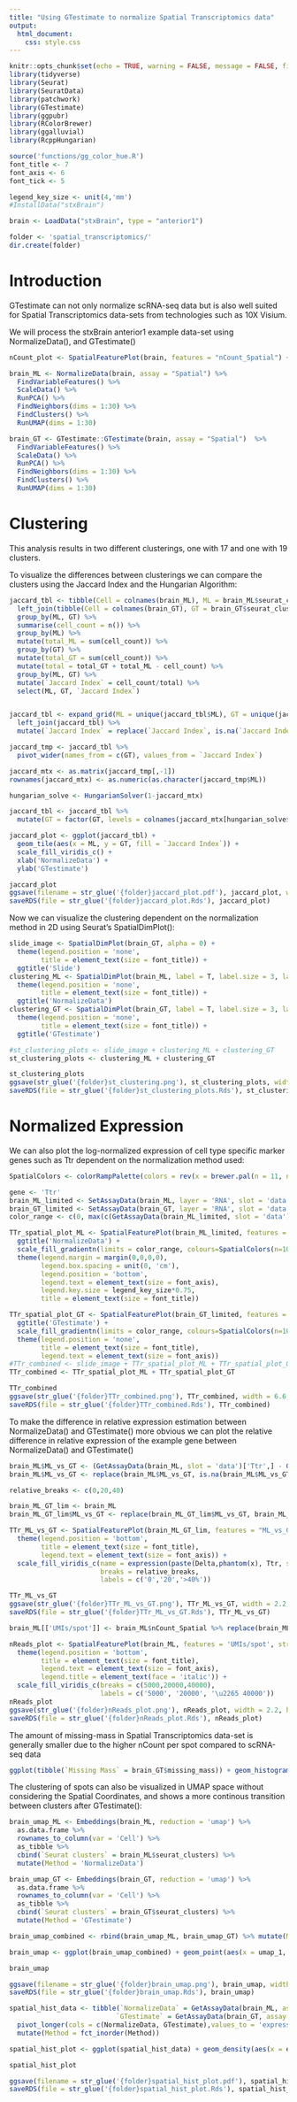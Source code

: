 ```yaml
---
title: "Using GTestimate to normalize Spatial Transcriptomics data"
output: 
  html_document:
    css: style.css
---
```



```r
knitr::opts_chunk$set(echo = TRUE, warning = FALSE, message = FALSE, fig.width=10, fig.height=6)
library(tidyverse)
library(Seurat)
library(SeuratData)
library(patchwork)
library(GTestimate)
library(ggpubr)
library(RColorBrewer)
library(ggalluvial)
library(RcppHungarian)

source('functions/gg_color_hue.R')
font_title <- 7
font_axis <- 6
font_tick <- 5

legend_key_size <- unit(4,'mm')
#InstallData("stxBrain")

brain <- LoadData("stxBrain", type = "anterior1")

folder <- 'spatial_transcriptomics/'
dir.create(folder)
```

# Introduction
GTestimate can not only normalize scRNA-seq data but is also well suited for Spatial Transcriptomics data-sets from technologies such as 10X Visium.

We will process the stxBrain anterior1 example data-set using NormalizeData(), and  GTestimate()

```r
nCount_plot <- SpatialFeaturePlot(brain, features = "nCount_Spatial") + theme(legend.position = "top")

brain_ML <- NormalizeData(brain, assay = "Spatial") %>%
  FindVariableFeatures() %>%
  ScaleData() %>%
  RunPCA() %>%
  FindNeighbors(dims = 1:30) %>%
  FindClusters() %>%
  RunUMAP(dims = 1:30)

brain_GT <- GTestimate::GTestimate(brain, assay = "Spatial")  %>%
  FindVariableFeatures() %>%
  ScaleData() %>%
  RunPCA() %>%
  FindNeighbors(dims = 1:30) %>%
  FindClusters() %>%
  RunUMAP(dims = 1:30)
```
# Clustering
This analysis results in two different clusterings, one with 17 and one with 19 clusters.

To visualize the differences between clusterings we can compare the clusters using the Jaccard Index and the Hungarian Algorithm:

```r

jaccard_tbl <- tibble(Cell = colnames(brain_ML), ML = brain_ML$seurat_clusters) %>%
  left_join(tibble(Cell = colnames(brain_GT), GT = brain_GT$seurat_clusters)) %>%
  group_by(ML, GT) %>%
  summarise(cell_count = n()) %>%
  group_by(ML) %>%
  mutate(total_ML = sum(cell_count)) %>%
  group_by(GT) %>%
  mutate(total_GT = sum(cell_count)) %>%
  mutate(total = total_GT + total_ML - cell_count) %>%
  group_by(ML, GT) %>%
  mutate(`Jaccard Index` = cell_count/total) %>%
  select(ML, GT, `Jaccard Index`)


jaccard_tbl <- expand_grid(ML = unique(jaccard_tbl$ML), GT = unique(jaccard_tbl$GT)) %>%
  left_join(jaccard_tbl) %>% 
  mutate(`Jaccard Index` = replace(`Jaccard Index`, is.na(`Jaccard Index`), 0))

jaccard_tmp <- jaccard_tbl %>%
  pivot_wider(names_from = c(GT), values_from = `Jaccard Index`)

jaccard_mtx <- as.matrix(jaccard_tmp[,-1])
rownames(jaccard_mtx) <- as.numeric(as.character(jaccard_tmp$ML))

hungarian_solve <- HungarianSolver(1-jaccard_mtx)

jaccard_tbl <- jaccard_tbl %>%
  mutate(GT = factor(GT, levels = colnames(jaccard_mtx[hungarian_solve$pairs[,1], hungarian_solve$pairs[,2]])))

jaccard_plot <- ggplot(jaccard_tbl) +
  geom_tile(aes(x = ML, y = GT, fill = `Jaccard Index`)) +
  scale_fill_viridis_c() +
  xlab('NormalizeData') +
  ylab('GTestimate')

jaccard_plot
ggsave(filename = str_glue('{folder}jaccard_plot.pdf'), jaccard_plot, width = 4.5, height = 3)
saveRDS(file = str_glue('{folder}jaccard_plot.Rds'), jaccard_plot)
```

Now we can visualize the clustering dependent on the normalization method in 2D using Seurat's SpatialDimPlot():

```r
slide_image <- SpatialDimPlot(brain_GT, alpha = 0) +
  theme(legend.position = 'none',
        title = element_text(size = font_title)) +
  ggtitle('Slide')
clustering_ML <- SpatialDimPlot(brain_ML, label = T, label.size = 3, label.color = 'black', stroke = 0, pt.size.factor = 1.7) +
  theme(legend.position = 'none',
        title = element_text(size = font_title)) +
  ggtitle('NormalizeData')
clustering_GT <- SpatialDimPlot(brain_GT, label = T, label.size = 3, label.color = 'black', stroke = 0, pt.size.factor = 1.7) +
  theme(legend.position = 'none',
        title = element_text(size = font_title)) +
  ggtitle('GTestimate')

#st_clustering_plots <- slide_image + clustering_ML + clustering_GT
st_clustering_plots <- clustering_ML + clustering_GT

st_clustering_plots
ggsave(str_glue('{folder}st_clustering.png'), st_clustering_plots, width = 6.6, height = 4.4)
saveRDS(file = str_glue('{folder}st_clustering_plots.Rds'), st_clustering_plots)

```
# Normalized Expression
We can also plot the log-normalized expression of cell type specific marker genes such as Ttr dependent on the normalization method used:

```r

SpatialColors <- colorRampPalette(colors = rev(x = brewer.pal(n = 11, name = "Spectral")))

gene <- 'Ttr'
brain_ML_limited <- SetAssayData(brain_ML, layer = 'RNA', slot = 'data', new.data = replace(GetAssayData(brain_ML, layer = 'RNA', slot = 'data'), list = GetAssayData(brain_ML) > 3, 3))
brain_GT_limited <- SetAssayData(brain_GT, layer = 'RNA', slot = 'data', new.data = replace(GetAssayData(brain_GT, layer = 'RNA', slot = 'data'), list = GetAssayData(brain_GT) > 3, 3))
color_range <- c(0, max(c(GetAssayData(brain_ML_limited, slot = 'data')[gene,], GetAssayData(brain_GT_limited, slot = 'data')[gene,])))

TTr_spatial_plot_ML <- SpatialFeaturePlot(brain_ML_limited, features = gene, slot = 'data', stroke = 0, pt.size.factor = 1.7) +
  ggtitle('NormalizeData') +
  scale_fill_gradientn(limits = color_range, colours=SpatialColors(n=100), breaks = c(0,1,2,3), labels = c(0,1,2,'\u2265 3')) +
  theme(legend.margin = margin(0,0,0,0),
        legend.box.spacing = unit(0, 'cm'),
        legend.position = 'bottom',
        legend.text = element_text(size = font_axis),
        legend.key.size = legend_key_size*0.75,
        title = element_text(size = font_title))

TTr_spatial_plot_GT <- SpatialFeaturePlot(brain_GT_limited, features = gene, slot = 'data', stroke = 0, pt.size.factor = 1.7) +
  ggtitle('GTestimate') +
  scale_fill_gradientn(limits = color_range, colours=SpatialColors(n=100), breaks = c(0,1,2,3), labels = c(0,1,2,'\u2265 3')) +
  theme(legend.position = 'none',
        title = element_text(size = font_title),
        legend.text = element_text(size = font_axis))
#TTr_combined <- slide_image + TTr_spatial_plot_ML + TTr_spatial_plot_GT
TTr_combined <- TTr_spatial_plot_ML + TTr_spatial_plot_GT

TTr_combined
ggsave(str_glue('{folder}TTr_combined.png'), TTr_combined, width = 6.6, height = 2.8)
saveRDS(file = str_glue('{folder}TTr_combined.Rds'), TTr_combined)

```

To make the difference in relative expression estimation between NormalizeData() and GTestimate() more obvious we can plot the relative difference in relative expression of the example gene between NormalizeData() and GTestimate()

```r

brain_ML$ML_vs_GT <- (GetAssayData(brain_ML, slot = 'data')['Ttr',] - GetAssayData(brain_GT, slot = 'data')['Ttr',])/GetAssayData(brain_ML, slot = 'data')['Ttr',] * 100
brain_ML$ML_vs_GT <- replace(brain_ML$ML_vs_GT, is.na(brain_ML$ML_vs_GT), 0)

relative_breaks <- c(0,20,40)

brain_ML_GT_lim <- brain_ML
brain_ML_GT_lim$ML_vs_GT <- replace(brain_ML_GT_lim$ML_vs_GT, brain_ML_GT_lim$ML_vs_GT > 40 , 40)

TTr_ML_vs_GT <- SpatialFeaturePlot(brain_ML_GT_lim, features = "ML_vs_GT", stroke = 0, pt.size.factor = 1.7) +
  theme(legend.position = 'bottom',
        title = element_text(size = font_title),
        legend.text = element_text(size = font_axis)) +
  scale_fill_viridis_c(name = expression(paste(Delta,phantom(x), Ttr, sep = '')),
                       breaks = relative_breaks,
                       labels = c('0','20','>40%'))

TTr_ML_vs_GT
ggsave(str_glue('{folder}TTr_ML_vs_GT.png'), TTr_ML_vs_GT, width = 2.2, height = 2.8)
saveRDS(file = str_glue('{folder}TTr_ML_vs_GT.Rds'), TTr_ML_vs_GT)

brain_ML[['UMIs/spot']] <- brain_ML$nCount_Spatial %>% replace(brain_ML$nCount_Spatial > 40000, 40000)

nReads_plot <- SpatialFeaturePlot(brain_ML, features = 'UMIs/spot', stroke = 0, pt.size.factor = 1.7) +
  theme(legend.position = 'bottom',
        title = element_text(size = font_title),
        legend.text = element_text(size = font_axis),
        legend.title = element_text(face = 'italic')) +
  scale_fill_viridis_c(breaks = c(5000,20000,40000),
                       labels = c('5000', '20000', '\u2265 40000'))
nReads_plot
ggsave(str_glue('{folder}nReads_plot.png'), nReads_plot, width = 2.2, height = 2.8)
saveRDS(file = str_glue('{folder}nReads_plot.Rds'), nReads_plot)

```

The amount of missing-mass in Spatial Transcriptomics data-set is generally smaller due to the higher nCount per spot compared to scRNA-seq data


```r
ggplot(tibble(`Missing Mass` = brain_GT$missing_mass)) + geom_histogram(aes(x = `Missing Mass`), bins = 30, fill = "#3182BD", color = 'white') + theme_classic()
```

The clustering of spots can also be visualized in UMAP space without considering the Spatial Coordinates, and shows a more continous transition between clusters after GTestimate():

```r
brain_umap_ML <- Embeddings(brain_ML, reduction = 'umap') %>%
  as.data.frame %>%
  rownames_to_column(var = 'Cell') %>%
  as_tibble %>%
  cbind(`Seurat clusters` = brain_ML$seurat_clusters) %>%
  mutate(Method = 'NormalizeData')

brain_umap_GT <- Embeddings(brain_GT, reduction = 'umap') %>%
  as.data.frame %>%
  rownames_to_column(var = 'Cell') %>%
  as_tibble %>%
  cbind(`Seurat clusters` = brain_GT$seurat_clusters) %>%
  mutate(Method = 'GTestimate')

brain_umap_combined <- rbind(brain_umap_ML, brain_umap_GT) %>% mutate(Method = factor(Method, levels = c('NormalizeData', 'GTestimate')))

brain_umap <- ggplot(brain_umap_combined) + geom_point(aes(x = umap_1, y = umap_2, col = `Seurat clusters`), size = 0.15) + facet_wrap(~Method, scales = 'free') + theme(legend.position = 'none')

brain_umap

ggsave(filename = str_glue('{folder}brain_umap.png'), brain_umap, width = 5, height = 2.5)
saveRDS(file = str_glue('{folder}brain_umap.Rds'), brain_umap)

```

```r
spatial_hist_data <- tibble(`NormalizeData` = GetAssayData(brain_ML, assay = 'Spatial', slot = 'data')['Ttr',],
                           `GTestimate` = GetAssayData(brain_GT, assay = 'GTestimate', slot = 'data')['Ttr',]) %>%
  pivot_longer(cols = c(NormalizeData, GTestimate),values_to = 'expression', names_to = 'Method') %>%
  mutate(Method = fct_inorder(Method))

spatial_hist_plot <- ggplot(spatial_hist_data) + geom_density(aes(x = expression, fill = Method, col = Method), position = 'identity', alpha = 0.4) + scale_x_continuous(trans = 'log2') + theme(legend.position = 'bottom')

spatial_hist_plot

ggsave(filename = str_glue('{folder}spatial_hist_plot.pdf'), spatial_hist_plot, width = 5, height = 2.5)
saveRDS(file = str_glue('{folder}spatial_hist_plot.Rds'), spatial_hist_plot)
```

